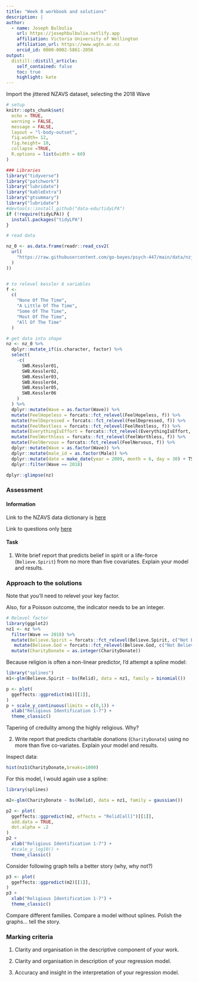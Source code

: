 ```yaml
---
title: "Week 8 workbook and solutions"
description: |
author:
  - name: Joseph Bulbulia
    url: https://josephbulbulia.netlify.app
    affiliation: Victoria University of Wellington
    affiliation_url: https://www.wgtn.ac.nz
    orcid_id: 0000-0002-5861-2056
output:
  distill::distill_article:
    self_contained: false
    toc: true
    highlight: kate
---
```


Import the jittered NZAVS dataset, selecting the 2018 Wave

```r
# setup
knitr::opts_chunk$set(
  echo = TRUE,
  warning = FALSE,
  message = FALSE,
  layout = "l-body-outset",
  fig.width= 12,
  fig.height= 10,
  collapse =TRUE,
  R.options = list(width = 60)
)
```

```r
### Libraries
library("tidyverse")
library("patchwork")
library("lubridate")
library("kableExtra")
library("gtsummary")
library("lubridate")
#devtools::install_github("data-edu/tidyLPA")
if (!require(tidyLPA)) {
  install.packages("tidyLPA")
}


```

```r
# read data

nz_0 <- as.data.frame(readr::read_csv2(
  url(
    "https://raw.githubusercontent.com/go-bayes/psych-447/main/data/nzj.csv"
  )
))


# to relevel kessler 6 variables
f <-
  c(
    "None Of The Time",
    "A Little Of The Time",
    "Some Of The Time",
    "Most Of The Time",
    "All Of The Time"
  )

# get data into shape
nz <- nz_0 %>%
  dplyr::mutate_if(is.character, factor) %>%
  select(
    -c(
      SWB.Kessler01,
      SWB.Kessler02,
      SWB.Kessler03,
      SWB.Kessler04,
      SWB.Kessler05,
      SWB.Kessler06
    )
  ) %>%
  dplyr::mutate(Wave = as.factor(Wave)) %>%
  mutate(FeelHopeless = forcats::fct_relevel(FeelHopeless, f)) %>%
  mutate(FeelDepressed = forcats::fct_relevel(FeelDepressed, f)) %>%
  mutate(FeelRestless = forcats::fct_relevel(FeelRestless, f)) %>%
  mutate(EverythingIsEffort = forcats::fct_relevel(EverythingIsEffort, f)) %>%
  mutate(FeelWorthless = forcats::fct_relevel(FeelWorthless, f)) %>%
  mutate(FeelNervous = forcats::fct_relevel(FeelNervous, f)) %>%
  dplyr::mutate(Wave = as.factor(Wave)) %>%
  dplyr::mutate(male_id = as.factor(Male)) %>%
  dplyr::mutate(date = make_date(year = 2009, month = 6, day = 30) + TSCORE)%>%
  dplyr::filter(Wave == 2018)

```

```r
dplyr::glimpse(nz)
```

### Assessment

#### Information

Link to the NZAVS data dictionary is [here](https://dl.dropboxusercontent.com/s/but0pz9h4jdpy6f/NZAVS-Technical-Documents-e02-Data-Dictionary.xlsx?dl=0)

Link to questions only [here](https://dl.dropboxusercontent.com/s/cv256sbjal4ucvo/nzavs-data-dictionary.htm?dl=0)

#### Task

1.  Write brief report that predicts belief in spirit or a life-force (`Believe.Spirit`) from no more than five covariates. Explain your model and results.

### Approach to the solutions

Note that you'll need to relevel your key factor.

Also, for a Poisson outcome, the indicator needs to be an integer.

```r
# Relevel factor
library(ggplot2)
nz1 <- nz %>%  
  filter(Wave == 2018) %>%
  mutate(Believe.Spirit = forcats::fct_relevel(Believe.Spirit, c("Not Believe Spirit",'Believe Spirit'))) %>%
   mutate(Believe.God = forcats::fct_relevel(Believe.God, c("Not Believe God",'Believe God'))) %>%
  mutate(CharityDonate = as.integer(CharityDonate))
```

Because religion is often a non-linear predictor, I'd attempt a spline model:

```r
library("splines")
m1<-glm(Believe.Spirit ~ bs(Relid), data = nz1, family = binomial())

p <- plot(
  ggeffects::ggpredict(m1)[[1]],
)
p + scale_y_continuous(limits = c(0,1)) + 
  xlab("Religious Identification 1-7") + 
  theme_classic()

```

Tapering of credulity among the highly religious. Why? 


2.  Write report that predicts charitable donations (`CharityDonate`) using no more than five co-variates. Explain your model and results.

Inspect data:

```r
hist(nz1$CharityDonate,breaks=1000)
```

For this model, I would again use a spline:

```r
library(splines)

m2<-glm(CharityDonate ~ bs(Relid), data = nz1, family = gaussian())

p2 <- plot(
  ggeffects::ggpredict(m2, effects = "Relid[all]")[[1]],
  add.data = TRUE,
  dot.alpha = .2
)
p2 +
  xlab("Religious Identification 1-7") + 
  #scale_y_log10() + 
  theme_classic()
```


Consider following graph tells a better story (why, why not?)

```r
p3 <- plot(
  ggeffects::ggpredict(m2)[[1]],
)
p3 +
  xlab("Religious Identification 1-7") +
  theme_classic()
```



Compare different families. Compare a model without splines. Polish the graphs... tell the story.


### Marking criteria

1.  Clarity and organisation in the descriptive component of your work.

2.  Clarity and organisation in description of your regression model.

3.  Accuracy and insight in the interpretation of your regression model.
